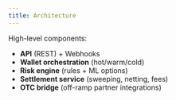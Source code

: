```yaml
---
title: Architecture
---
```


High-level components:

- **API** (REST) + Webhooks
- **Wallet orchestration** (hot/warm/cold)
- **Risk engine** (rules + ML options)
- **Settlement service** (sweeping, netting, fees)
- **OTC bridge** (off-ramp partner integrations)
